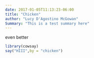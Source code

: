 ```yaml
---
date: 2017-01-05T11:13:23-06:00
title: "Chicken"
author: "Lucy D'Agostino McGowan"
Summary: "This is a test summary here"
---
```


even better

```r
library(cowsay)
say("HIII",by = "chicken")
```